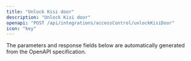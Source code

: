 ```yaml
---
title: "Unlock Kisi door"
description: "Unlock Kisi door"
openapi: "POST /api/integrations/accessControl/unlockKisiDoor"
icon: "key"
---
```


<Note>
The parameters and response fields below are automatically generated from the OpenAPI specification.
</Note>
